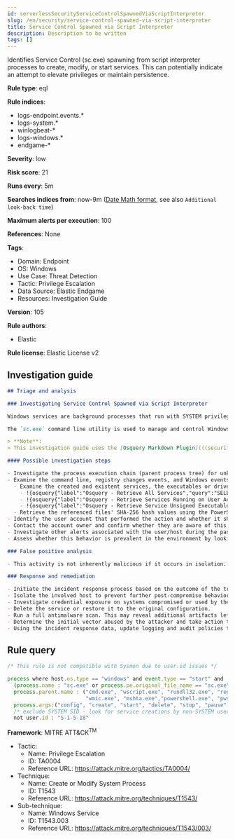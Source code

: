 ```yaml
---
id: serverlessSecurityServiceControlSpawnedViaScriptInterpreter
slug: /en/security/service-control-spawned-via-script-interpreter
title: Service Control Spawned via Script Interpreter
description: Description to be written
tags: []
---
```


<div id="service-control-spawned-via-script-interpreter"></div>

Identifies Service Control (sc.exe) spawning from script interpreter processes to create, modify, or start services. This can potentially indicate an attempt to elevate privileges or maintain persistence.

**Rule type**: eql

**Rule indices**:

* logs-endpoint.events.*
* logs-system.*
* winlogbeat-*
* logs-windows.*
* endgame-*

**Severity**: low

**Risk score**: 21

**Runs every**: 5m

**Searches indices from**: now-9m ([Date Math format](((ref))/common-options.html#date-math), see also <DocLink id="serverlessSecurityRulesUiCreate" section="set-the-rules-schedule">`Additional look-back time`</DocLink>)

**Maximum alerts per execution**: 100

**References**: None

**Tags**:

* Domain: Endpoint
* OS: Windows
* Use Case: Threat Detection
* Tactic: Privilege Escalation
* Data Source: Elastic Endgame
* Resources: Investigation Guide

**Version**: 105

**Rule authors**:

* Elastic

**Rule license**: Elastic License v2

## Investigation guide

```markdown
## Triage and analysis

### Investigating Service Control Spawned via Script Interpreter

Windows services are background processes that run with SYSTEM privileges and provide specific functionality or support to other applications and system components.

The `sc.exe` command line utility is used to manage and control Windows services on a local or remote computer. Attackers may use `sc.exe` to create, modify, and start services to elevate their privileges from administrator to SYSTEM.

> **Note**:
> This investigation guide uses the [Osquery Markdown Plugin](((security-guide))/invest-guide-run-osquery.html) introduced in Elastic Stack version 8.5.0. Older Elastic Stack versions will display unrendered Markdown in this guide.

#### Possible investigation steps

- Investigate the process execution chain (parent process tree) for unknown processes. Examine their executable files for prevalence, whether they are located in expected locations, and if they are signed with valid digital signatures.
- Examine the command line, registry changes events, and Windows events related to service activities (for example, 4697 and/or 7045) for suspicious characteristics.
  - Examine the created and existent services, the executables or drivers referenced, and command line arguments for suspicious entries.
    - !{osquery{"label":"Osquery - Retrieve All Services","query":"SELECT description, display_name, name, path, pid, service_type, start_type, status, user_account FROM services"}}
    - !{osquery{"label":"Osquery - Retrieve Services Running on User Accounts","query":"SELECT description, display_name, name, path, pid, service_type, start_type, status, user_account FROM services WHERE\nNOT (user_account LIKE '%LocalSystem' OR user_account LIKE '%LocalService' OR user_account LIKE '%NetworkService' OR\nuser_account == null)\n"}}
    - !{osquery{"label":"Osquery - Retrieve Service Unsigned Executables with Virustotal Link","query":"SELECT concat('https://www.virustotal.com/gui/file/', sha1) AS VtLink, name, description, start_type, status, pid,\nservices.path FROM services JOIN authenticode ON services.path = authenticode.path OR services.module_path =\nauthenticode.path JOIN hash ON services.path = hash.path WHERE authenticode.result != 'trusted'\n"}}
  - Retrieve the referenced files' SHA-256 hash values using the PowerShell `Get-FileHash` cmdlet and search for the existence and reputation of the hashes in resources like VirusTotal, Hybrid-Analysis, CISCO Talos, Any.run, etc.
- Identify the user account that performed the action and whether it should perform this kind of action.
- Contact the account owner and confirm whether they are aware of this activity.
- Investigate other alerts associated with the user/host during the past 48 hours.
- Assess whether this behavior is prevalent in the environment by looking for similar occurrences across hosts.

### False positive analysis

- This activity is not inherently malicious if it occurs in isolation. As long as the analyst did not identify suspicious activity related to the user, host, and service, such alerts can be dismissed.

### Response and remediation

- Initiate the incident response process based on the outcome of the triage.
- Isolate the involved host to prevent further post-compromise behavior.
- Investigate credential exposure on systems compromised or used by the attacker to ensure all compromised accounts are identified. Reset passwords for these accounts and other potentially compromised credentials, such as email, business systems, and web services.
- Delete the service or restore it to the original configuration.
- Run a full antimalware scan. This may reveal additional artifacts left in the system, persistence mechanisms, and malware components.
- Determine the initial vector abused by the attacker and take action to prevent reinfection through the same vector.
- Using the incident response data, update logging and audit policies to improve the mean time to detect (MTTD) and the mean time to respond (MTTR).

```

## Rule query

```js
/* This rule is not compatible with Sysmon due to user.id issues */

process where host.os.type == "windows" and event.type == "start" and
  (process.name : "sc.exe" or process.pe.original_file_name == "sc.exe") and
  process.parent.name : ("cmd.exe", "wscript.exe", "rundll32.exe", "regsvr32.exe",
                         "wmic.exe", "mshta.exe","powershell.exe", "pwsh.exe") and
  process.args:("config", "create", "start", "delete", "stop", "pause") and
  /* exclude SYSTEM SID - look for service creations by non-SYSTEM user */
  not user.id : "S-1-5-18"

```

**Framework**: MITRE ATT&CK<sup>TM</sup>

* Tactic:
    * Name: Privilege Escalation
    * ID: TA0004
    * Reference URL: https://attack.mitre.org/tactics/TA0004/
* Technique:
    * Name: Create or Modify System Process
    * ID: T1543
    * Reference URL: https://attack.mitre.org/techniques/T1543/
* Sub-technique:
    * Name: Windows Service
    * ID: T1543.003
    * Reference URL: https://attack.mitre.org/techniques/T1543/003/

